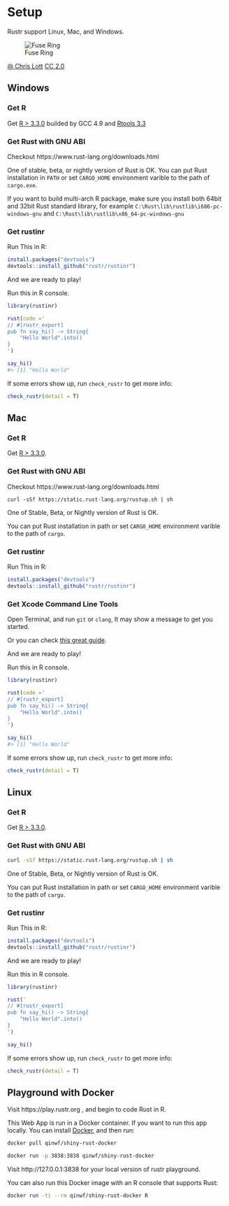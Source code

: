 # Setup

Rustr support Linux, Mac, and Windows.

![Fuse Ring](./images/setup.jpg)

[@ Chris Lott](https://www.flickr.com/photos/fncll/8604144457/in/photolist-xELx44-aeGtnt-xbcPF1-nT2ZFk-o2wrom-xbcZxW-xs1Le9-xELyLn-xsQof6-mL9ndW-59oVCm-2wPrE-ec7aPH-wvX6sc-8pgKJf-9KiRJr-e7juoe-rzsGcV-7oofH7-2wPrn-dVsH5X-hLf6aW-66S3Qg-8G1fuT-2wPrt) [CC 2.0](https://creativecommons.org/licenses/by/2.0/deed.en)

## Windows

### Get R

Get [R > 3.3.0](https://cran.r-project.org/bin/windows/base/R-3.3.0beta-win.exe) builded by GCC 4.9 and [Rtools 3.3](https://cran.r-project.org/bin/windows/Rtools/Rtools33.exe)

### Get Rust with GNU ABI 

Checkout https://www.rust-lang.org/downloads.html

One of stable, beta, or nightly version of Rust is OK. You can put Rust installation in `PATH` or set `CARGO_HOME` environment varible to the path of `cargo.exe`. 

If you want to build multi-arch R package, make sure you install both 64bit and 32bit Rust standard library, for example `C:\Rust\lib\rustlib\i686-pc-windows-gnu` and `C:\Rust\lib\rustlib\x86_64-pc-windows-gnu`

### Get rustinr

Run This in R:

```r
install.packages("devtools")
devtools::install_github("rustr/rustinr")
```

And we are ready to play!

Run this in R console.

```r
library(rustinr)

rust(code ='
// #[rustr_export]
pub fn say_hi() -> String{
	"Hello World".into()
}
')

say_hi()
#> [1] "Hello World"
```

If some errors show up, run `check_rustr` to get more info:

```r
check_rustr(detail = T)
```

## Mac

### Get R

Get [R > 3.3.0](https://cran.r-project.org/bin/macosx/).

### Get Rust with GNU ABI 

Checkout https://www.rust-lang.org/downloads.html

```
curl -sSf https://static.rust-lang.org/rustup.sh | sh
```


One of Stable, Beta, or Nightly version of Rust is OK. 

You can put Rust installation in path or set `CARGO_HOME` environment varible to the path of `cargo`.

### Get rustinr

Run This in R:

```r
install.packages("devtools")
devtools::install_github("rustr/rustinr")
```

### Get Xcode Command Line Tools

Open Terminal, and run `git` or `clang`, It may show a message to get you started. 

Or you can check [this great guide](http://rud.is/b/2015/10/20/installing-r-on-os-x/).

And we are ready to play!

Run this in R console.

```r
library(rustinr)

rust(code ='
// #[rustr_export]
pub fn say_hi() -> String{
	"Hello World".into()
}
')

say_hi()
#> [1] "Hello World"
```

If some errors show up, run `check_rustr` to get more info:

```r
check_rustr(detail = T)
```

## Linux

### Get R

Get [R > 3.3.0](https://cran.r-project.org/).

### Get Rust with GNU ABI 

```bash
curl -sSf https://static.rust-lang.org/rustup.sh | sh
```

One of Stable, Beta, or Nightly version of Rust is OK. 

You can put Rust installation in path or set `CARGO_HOME` environment varible to the path of `cargo`.

### Get rustinr

Run This in R:

```r
install.packages("devtools")
devtools::install_github("rustr/rustinr")
```

And we are ready to play!

Run this in R console.

```r
library(rustinr)

rust('
// #[rustr_export]
pub fn say_hi() -> String{
	"Hello World".into()
}
')

say_hi()
```

If some errors show up, run `check_rustr` to get more info:

```r
check_rustr(detail = T)
```

## Playground with Docker

Visit https://play.rustr.org , and begin to code Rust in R.

This Web App is run in a Docker container. If you want to run this app locally. You can install [Docker](https://docs.docker.com/windows/), and then run:

```bash
docker pull qinwf/shiny-rust-docker

docker run -p 3838:3838 qinwf/shiny-rust-docker
```

Visit http://127.0.0.1:3838 for your local version of rustr playground.

You can also run this Docker image with an R console that supports Rust:

```bash
docker run -ti --rm qinwf/shiny-rust-docker R
```
